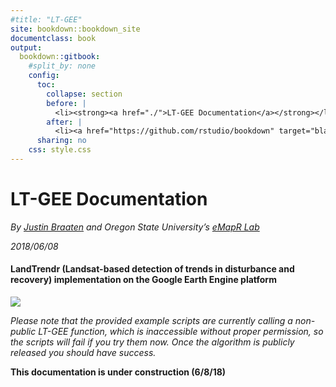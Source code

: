```yaml
---
#title: "LT-GEE"
site: bookdown::bookdown_site
documentclass: book
output:
  bookdown::gitbook:
    #split_by: none
    config:
      toc:
        collapse: section
        before: |
          <li><strong><a href="./">LT-GEE Documentation</a></strong></li>
        after: |
          <li><a href="https://github.com/rstudio/bookdown" target="blank">Published with bookdown</a></li>
      sharing: no
    css: style.css
---
```


# LT-GEE Documentation{-}

*By [Justin Braaten](https://github.com/jdbcode) and Oregon State University's [eMapR Lab](http://emapr.ceoas.oregonstate.edu/)*

*2018/06/08*

#### LandTrendr (Landsat-based detection of trends in disturbance and recovery) implementation on the Google Earth Engine platform {-}

<img src='imgs/lt_gee_symbols.png'>

*Please note that the provided example scripts are currently calling a non-public LT-GEE function, which is inaccessible without proper permission, so the scripts will fail if you try them now. Once the algorithm is publicly released you should have success.*



**This documentation is under construction (6/8/18)**